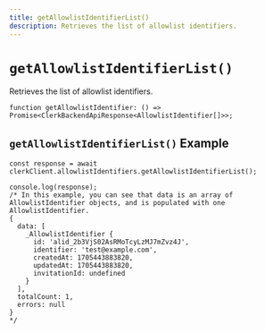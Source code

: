 ```yaml
---
title: getAllowlistIdentifierList()
description: Retrieves the list of allowlist identifiers.
---
```


# `getAllowlistIdentifierList()`

Retrieves the list of allowlist identifiers.

```tsx
function getAllowlistIdentifier: () => Promise<ClerkBackendApiResponse<AllowlistIdentifier[]>>;
```

## `getAllowlistIdentifierList()` Example

```tsx
const response = await clerkClient.allowlistIdentifiers.getAllowlistIdentifierList();

console.log(response);
/* In this example, you can see that data is an array of AllowlistIdentifier objects, and is populated with one AllowlistIdentifier.
{
  data: [
    _AllowlistIdentifier {
      id: 'alid_2b3VjS02AsRMoTcyLzMJ7mZvz4J',
      identifier: 'test@example.com',
      createdAt: 1705443883820,
      updatedAt: 1705443883820,
      invitationId: undefined
    }
  ],
  totalCount: 1,
  errors: null
}
*/
```